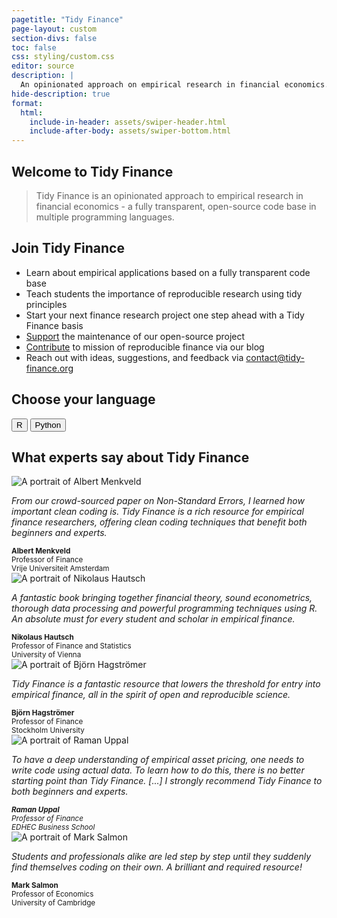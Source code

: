 ```yaml
---
pagetitle: "Tidy Finance"
page-layout: custom
section-divs: false
toc: false
css: styling/custom.css
editor: source
description: | 
  An opinionated approach on empirical research in financial economics.
hide-description: true 
format: 
  html:
    include-in-header: assets/swiper-header.html
    include-after-body: assets/swiper-bottom.html
--- 
```


::: {.content-block}

# Welcome to Tidy Finance  

> Tidy Finance is an opinionated approach to empirical research in financial economics - a fully transparent, open-source code base in multiple programming languages.

## Join Tidy Finance

- Learn about empirical applications based on a fully transparent code base
- Teach students the importance of reproducible research using tidy principles
- Start your next finance research project one step ahead with a Tidy Finance basis
- [Support](support.qmd) the maintenance of our open-source project
- [Contribute](contribute.qmd) to mission of reproducible finance via our blog
- Reach out with ideas, suggestions, and feedback via [contact\@tidy-finance.org](mailto:contact@tidy-finance.org)

## Choose your language

::: {.center}
<button class="btn-action-r" onclick="window.location.href='r/index.html';">
  R
</button>
<button class="btn-action-python" onclick="window.location.href='python/index.html';">
  Python
</button>
:::

## What experts say about Tidy Finance
 
```{=html}
<!-- Slider main container -->
<div class="swiper">
  <!-- Additional required wrapper -->
  <div class="swiper-wrapper">
    <!-- Slides -->
    <div class="swiper-slide">
      <div class="image-quote">
        <img src="images/quotes/albert_menkveld.jpeg" alt="A portrait of Albert Menkveld">
      </div>
      <p><i>From our crowd-sourced paper on Non-Standard Errors, I learned how important clean coding is. Tidy Finance is a rich resource for empirical finance researchers, offering clean coding techniques that benefit both beginners and experts.</i></p>
      <small><b>Albert Menkveld</b><br>Professor of Finance<br>Vrije Universiteit Amsterdam</small>
    </div>
    <div class="swiper-slide">
      <div class="image-quote">
        <img src="images/quotes/nikolaus_hautsch.jpeg" alt="A portrait of Nikolaus Hautsch">
      </div>
      <p><i>A fantastic book bringing together financial theory, sound econometrics, thorough data processing and powerful programming techniques using R. An absolute must for every student and scholar in empirical finance.</i></p>
      <small><b>Nikolaus Hautsch</b><br>Professor of Finance and Statistics<br>University of Vienna</small>
    </div>
    <div class="swiper-slide">
      <div class="image-quote">
        <img src="images/quotes/bjoern_hagstroemer.jpeg" alt="A portrait of Björn Hagströmer">
      </div>
      <p><i>Tidy Finance is a fantastic resource that lowers the threshold for entry into empirical finance, all in the spirit of open and reproducible science.</i></p>
      <small><b>Björn Hagströmer</b><br>Professor of Finance<br>Stockholm University</small>
    </div>
    <div class="swiper-slide">
      <div class="image-quote">
        <img src="images/quotes/raman_uppal.jpeg" alt="A portrait of Raman Uppal">
      </div>
      <p><i>To have a deep understanding of empirical asset pricing, one needs to write code using actual data. To learn how to do this, there is no better starting point than Tidy Finance. [...] I strongly recommend Tidy Finance to both beginners and experts.</p>
      <small><b>Raman Uppal</b><br>Professor of Finance<br>EDHEC Business School</i></small>
    </div>
    <div class="swiper-slide">
      <div class="image-quote">
        <img src="images/quotes/mark_salmon.jpeg" alt="A portrait of Mark Salmon">
      </div>
      <p><i>Students and professionals alike are led step by step until they suddenly find themselves coding on their own. A brilliant and required resource!</i></p>
      <small><b>Mark Salmon</b><br>Professor of Economics<br>University of Cambridge </small>
    </div>
  </div>

  <!-- Pagination buttons -->
  <div class="swiper-button-prev"></div>
  <div class="swiper-button-next"></div>
   
</div>
```

:::

